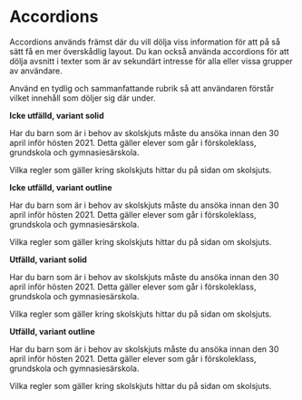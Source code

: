 
<Meta title="Komponenter/Accordions/Översikt" />

# Accordions

Accordions används främst där du vill dölja viss information för att på så sätt få en mer överskådlig layout. Du kan också använda accordions för att dölja avsnitt i texter som är av sekundärt intresse för alla eller vissa grupper av användare.

Använd en tydlig och sammanfattande rubrik så att användaren förstår vilket innehåll som döljer sig där under.

**Icke utfälld, variant solid**

<ComponentPreview>
  <Accordion accordionTitle="Sök skolskjuts innan den 30 april">
    <p>
      Har du barn som är i behov av skolskjuts måste du ansöka innan den 30 april inför hösten 2021. Detta gäller elever
      som går i förskoleklass, grundskola och gymnasiesärskola.
    </p>
    <p>Vilka regler som gäller kring skolskjuts hittar du på sidan om skolsjuts.</p>
  </Accordion>
</ComponentPreview>

**Icke utfälld, variant outline**

<ComponentPreview>
  <Accordion
    variant="outline"
    accordionTitle="Sök skolskjuts innan den 30 april"
    accordionSubTitle="Eventuell undertitel här"
  >
    <p>
      Har du barn som är i behov av skolskjuts måste du ansöka innan den 30 april inför hösten 2021. Detta gäller elever
      som går i förskoleklass, grundskola och gymnasiesärskola.
    </p>
    <p>Vilka regler som gäller kring skolskjuts hittar du på sidan om skolsjuts.</p>
  </Accordion>
</ComponentPreview>

**Utfälld, variant solid**

<ComponentPreview>
  <Accordion accordionTitle="Sök skolskjuts innan den 30 april" initalOpen={true}>
    <p>
      Har du barn som är i behov av skolskjuts måste du ansöka innan den 30 april inför hösten 2021. Detta gäller elever
      som går i förskoleklass, grundskola och gymnasiesärskola.
    </p>
    <p>Vilka regler som gäller kring skolskjuts hittar du på sidan om skolsjuts.</p>
  </Accordion>
</ComponentPreview>

**Utfälld, variant outline**

<ComponentPreview>
  <Accordion
    variant="outline"
    accordionTitle="Sök skolskjuts innan den 30 april"
    accordionSubTitle="Eventuell undertitel här"
    initalOpen={true}
  >
    <p>
      Har du barn som är i behov av skolskjuts måste du ansöka innan den 30 april inför hösten 2021. Detta gäller elever
      som går i förskoleklass, grundskola och gymnasiesärskola.
    </p>
    <p>Vilka regler som gäller kring skolskjuts hittar du på sidan om skolsjuts.</p>
  </Accordion>
</ComponentPreview>
